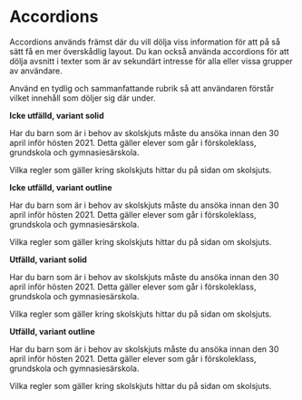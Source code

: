 
<Meta title="Komponenter/Accordions/Översikt" />

# Accordions

Accordions används främst där du vill dölja viss information för att på så sätt få en mer överskådlig layout. Du kan också använda accordions för att dölja avsnitt i texter som är av sekundärt intresse för alla eller vissa grupper av användare.

Använd en tydlig och sammanfattande rubrik så att användaren förstår vilket innehåll som döljer sig där under.

**Icke utfälld, variant solid**

<ComponentPreview>
  <Accordion accordionTitle="Sök skolskjuts innan den 30 april">
    <p>
      Har du barn som är i behov av skolskjuts måste du ansöka innan den 30 april inför hösten 2021. Detta gäller elever
      som går i förskoleklass, grundskola och gymnasiesärskola.
    </p>
    <p>Vilka regler som gäller kring skolskjuts hittar du på sidan om skolsjuts.</p>
  </Accordion>
</ComponentPreview>

**Icke utfälld, variant outline**

<ComponentPreview>
  <Accordion
    variant="outline"
    accordionTitle="Sök skolskjuts innan den 30 april"
    accordionSubTitle="Eventuell undertitel här"
  >
    <p>
      Har du barn som är i behov av skolskjuts måste du ansöka innan den 30 april inför hösten 2021. Detta gäller elever
      som går i förskoleklass, grundskola och gymnasiesärskola.
    </p>
    <p>Vilka regler som gäller kring skolskjuts hittar du på sidan om skolsjuts.</p>
  </Accordion>
</ComponentPreview>

**Utfälld, variant solid**

<ComponentPreview>
  <Accordion accordionTitle="Sök skolskjuts innan den 30 april" initalOpen={true}>
    <p>
      Har du barn som är i behov av skolskjuts måste du ansöka innan den 30 april inför hösten 2021. Detta gäller elever
      som går i förskoleklass, grundskola och gymnasiesärskola.
    </p>
    <p>Vilka regler som gäller kring skolskjuts hittar du på sidan om skolsjuts.</p>
  </Accordion>
</ComponentPreview>

**Utfälld, variant outline**

<ComponentPreview>
  <Accordion
    variant="outline"
    accordionTitle="Sök skolskjuts innan den 30 april"
    accordionSubTitle="Eventuell undertitel här"
    initalOpen={true}
  >
    <p>
      Har du barn som är i behov av skolskjuts måste du ansöka innan den 30 april inför hösten 2021. Detta gäller elever
      som går i förskoleklass, grundskola och gymnasiesärskola.
    </p>
    <p>Vilka regler som gäller kring skolskjuts hittar du på sidan om skolsjuts.</p>
  </Accordion>
</ComponentPreview>
